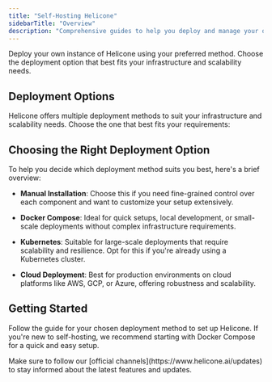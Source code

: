 ```yaml
---
title: "Self-Hosting Helicone"
sidebarTitle: "Overview"
description: "Comprehensive guides to help you deploy and manage your own instance of Helicone."
---
```


<Callout title="Self-Hosting Helicone" type="info">
  Deploy your own instance of Helicone using your preferred method. Choose the
  deployment option that best fits your infrastructure and scalability needs.
</Callout>

## Deployment Options

Helicone offers multiple deployment methods to suit your infrastructure and scalability needs. Choose the one that best fits your requirements:

<CardGroup cols={2} gap="medium">
  <Card
    title="Manual Installation"
    icon="server"
    href="/docs/getting-started/self-deploy"
    description="Set up each component individually for full control. Ideal for customized environments."
    horizontal
    iconType="light"
  />
  <Card
    title="Docker Compose"
    icon="docker"
    href="/docs/getting-started/self-deploy-docker"
    description="Quickly set up Helicone using Docker Compose. Perfect for local development and simple deployments."
    horizontal
    iconType="light"
  />
  <Card
    title="Kubernetes"
    icon="cubes"
    href="/docs/getting-started/self-deploy-kubernetes"
    description="Deploy Helicone on your Kubernetes cluster using Helm charts. Suitable for scalable and resilient deployments."
    horizontal
    iconType="light"
  />
  <Card
    title="Cloud Deployment"
    icon="cloud"
    href="/docs/getting-started/self-deploy-cloud"
    description="Set up Helicone on cloud infrastructure like AWS. Ideal for production-ready environments with robust infrastructure."
    horizontal
    iconType="light"
  />
</CardGroup>

## Choosing the Right Deployment Option

To help you decide which deployment method suits you best, here's a brief overview:

- **Manual Installation**: Choose this if you need fine-grained control over each component and want to customize your setup extensively.

- **Docker Compose**: Ideal for quick setups, local development, or small-scale deployments without complex infrastructure requirements.

- **Kubernetes**: Suitable for large-scale deployments that require scalability and resilience. Opt for this if you're already using a Kubernetes cluster.

- **Cloud Deployment**: Best for production environments on cloud platforms like AWS, GCP, or Azure, offering robustness and scalability.

## Getting Started

Follow the guide for your chosen deployment method to set up Helicone. If you're new to self-hosting, we recommend starting with Docker Compose for a quick and easy setup.

<Callout title="Stay Updated!" type="warning">
  Make sure to follow our [official channels](https://www.helicone.ai/updates)
  to stay informed about the latest features and updates.
</Callout>
